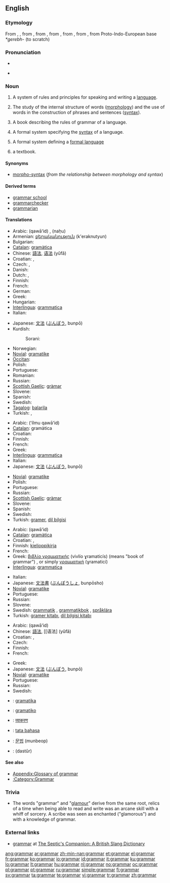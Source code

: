 ==English==

===Etymology===
From {{etyl|enm|en}} {{term|gramarye||lang=enm}}, {{term|gramery||lang=enm}}, from {{etyl|fro|en}} {{term|gramaire||lang=fro|classical learning}}, from {{etyl|la|en}} {{term|grammatica||lang=la}}, from {{etyl|grc|en}} {{term|γραμματική||lang=grc|tr=grammatike|skilled in writing}}, from {{term|γράμμα||lang=grc|tr=gramma|line of writing}}, from {{term|γράφω||lang=grc|write}}, from Proto-Indo-European base ''*gerebh-'' (to scratch)

===Pronunciation===
* {{audio|en-us-grammar.ogg|Audio (US)}}

* {{rhymes|æmə(r)}}

{{wikipedia}}

===Noun===
{{en-noun|s|-}}

# A system of rules and principles for speaking and writing a [[language]].
# {{uncountable|linguistics}} The study of the internal structure of words ([[morphology]]) and the use of words in the construction of phrases and sentences ([[syntax]]).
# A book describing the rules of grammar of a language.
# {{comptheory}} A formal system specifying the [[syntax]] of a language.
# {{comptheory}} A formal system defining a [[formal language]]
# {{UK|archaic}} a textbook.

====Synonyms====
* {{i-c|in linguistics}} [[morpho-syntax]] (''from the relationship between morphology and syntax'')

====Derived terms====
* [[grammar school]]
* [[grammarchecker]]
* [[grammarian]]

====Translations====
{{trans-top|rules for speaking and writing a language}}
* Arabic: {{Arab|[[قواعد]]}} (qawāʻid) {{p}}, {{Arab|[[نحو]]}} (naḥu) {{m}}
* Armenian: [[քերականություն]] (k'eraknutyun)
* Bulgarian: {{t+|bg|граматика|f|sc=Cyrl}}
* [[Catalan]]: [[gramàtica]] {{f}}
* Chinese: [[語法]], [[语法]] (yǔfǎ)
* Croatian: {{t-|hr|gramatika|f|alt=gramàtika}}, {{t-|hr|slovnica|f|alt=slóvnica}}
* Czech: {{t-|cs|mluvnice|f}}, {{t-|cs|gramatika|f}}
* Danish: {{t-|da|grammatik}}
* Dutch: {{t+|nl|spraakkunst|f}}, {{t+|nl|grammatica|f}}
* Finnish: {{t+|fi|kielioppi}}
* French: {{t+|fr|grammaire|f}}
* German: {{t+|de|Grammatik|f}}
* Greek: {{t+|el|γραμματική|f|tr=ɣramatikí|sc=Grek}}
* Hungarian: {{t+|hu|nyelvtan}}
* [[Interlingua]]: [[grammatica]]
* Italian: {{t+|it|grammatica|f}}
{{trans-mid}}
* Japanese: [[文法]] ([[ぶんぽう]], bunpō)
* Kurdish:
*: Sorani: {{t|ku|ڕێزمان|tr=RaezmAn|sc=KUchar}}
* Norwegian: {{t+|no|grammatikk}}
* [[Novial]]: [[gramatike]]
* [[Occitan]]: {{t-|oc|gramatica|f|xs=Occitan}}
* Polish: {{t+|pl|gramatyka|f}}
* Portuguese: {{t+|pt|gramática|f}}
* Romanian: {{t-|ro|gramatică|f}}
* Russian: {{t+|ru|грамматика|f|tr=grammátika|sc=Cyrl}}
* [[Scottish Gaelic]]: [[gràmar]] {{m}}
* Slovene: {{t+|sl|slovnica}}
* Spanish: {{t+|es|gramática|f}}
* Swedish: {{t+|sv|grammatik|c}}
* [[Tagalog]]: [[balarila]]
* Turkish: {{t+|tr|gramer}}, {{t+|tr|dil bilgisi}}
{{trans-bottom}}

{{trans-top|study of internal structure and use of words}}
* Arabic: {{Arab|[[علم]] [[قواعد]]}} (ʻílmu qawāʻid) {{m}}
* [[Catalan]]: gramàtica
* Croatian: {{t-|hr|gramatika|f|alt=gramàtika}}
* Finnish: {{t+|fi|kielioppi}}
* French: {{t+|fr|grammaire|f}}
* Greek: {{t+|el|γραμματική|f|tr=ɣramaticí|sc=Grek}}
* [[Interlingua]]: [[grammatica]]
* Italian: {{t+|it|grammatica|f}}
* Japanese: [[文法]] ([[ぶんぽう]], bunpō)
{{trans-mid}}
* [[Novial]]: [[gramatike]]
* Polish: {{t+|pl|gramatyka|f}}
* Portuguese: {{t+|pt|gramática|f}}
* Russian: {{t+|ru|грамматика|f|tr=grammátika|sc=Cyrl}}
* [[Scottish Gaelic]]: [[gràmar]] {{m}}
* Slovene: {{t+|sl|slovnica}}
* Spanish: {{t+|es|gramática|f}}
* Swedish: {{t+|sv|grammatik|c}}
* Turkish: [[gramer]], [[dil bilgisi]]
{{trans-bottom}}

{{trans-top|book describing grammar}}
* Arabic: {{Arab|[[قواعد]]}} (qawāʻid) {{p}}
* [[Catalan]]: [[gramàtica]]
* Croatian: {{t-|hr|gramatika|f|alt=gramàtika}}, {{t-|hr|slovnica|f|alt=slóvnica}}
* Finnish: [[kielioppikirja]]
* French: {{t+|fr|grammaire|f}}
* Greek: [[βιβλίο γραμματικής]] (vivlío ɣramaticís) (means "book of grammar") {{n}}, or simply [[γραμματική]] (ɣramaticí) {{f}}
* [[Interlingua]]: [[grammatica]]
{{trans-mid}}
* Italian: {{t+|it|grammatica|f}}
* Japanese: [[文法書]] ([[ぶんぽうしょ]], bunpōsho)
* [[Novial]]: [[gramatike]]
* Portuguese: {{t+|pt|gramática|f}}
* Russian: {{t+|ru|грамматика|f|tr=grammátika|sc=Cyrl}}
* Slovene: {{t+|sl|slovnica}}
* Swedish: [[grammatik]] {{c}}, [[grammatikbok]] {{c}}, [[språklära]] {{c}}
* Turkish: [[gramer kitabı]], [[dil bilgisi kitabı]]
{{trans-bottom}}

{{trans-top|in computing: formal system specifying the syntax of a language}}
* Arabic: {{Arab|[[قواعد]]}} (qawāʻid) {{p}}
* Chinese: [[語法]], [[语法] (yǔfǎ)
* Croatian: {{t-|hr|gramatika|f|alt=gramàtika}},
* Czech: {{t-|cs|gramatika|f}}
* Finnish: {{t+|fi|kielioppi}}
* French: {{t+|fr|grammaire|f}}
{{trans-mid}}
* Greek: {{t+|el|γραμματική|f|tr=ɣramaticí|sc=Grek}}
* Japanese: [[文法]] ([[ぶんぽう]], bunpō)
* [[Novial]]: [[gramatike]]
* Portuguese: {{t+|pt|gramática|f}}
* Russian: {{t+|ru|грамматика|f|tr=grammátika|sc=Cyrl}}
* Swedish: {{t+|sv|grammatik|c}}
{{trans-bottom}}

<!--Remove this section once all of the translations below have been moved into the tables above.-->
{{checktrans-top}}
* {{ttbc|Basque}}: [[gramatika]]
* {{ttbc|Esperanto}}: [[gramatiko]]
* {{ttbc|Hindi}}: [[व्याकरण]]
* {{ttbc|Indonesian}}: [[tata bahasa]]
* {{ttbc|Korean}}: [[문법]] (munbeop)
* {{ttbc|Persian}}: {{fa-Arab|[[دستور]]}} (dastûr)
{{trans-bottom}}

====See also====
* [[Appendix:Glossary of grammar]]
* [[:Category:Grammar]]

===Trivia===
* The words "grammar" and "[[glamour]]" derive from the same root, relics of a time when being able to read and write was an arcane skill with a whiff of sorcery. A scribe was seen as enchanted ("glamorous") and with a knowledge of grammar.

===External links===
* [http://septicscompanion.com/dictionary/g.html#grammar grammar] at [http://septicscompanion.com The Septic's Companion: A British Slang Dictionary]

[[ang:grammar]]
[[ar:grammar]]
[[zh-min-nan:grammar]]
[[et:grammar]]
[[el:grammar]]
[[fr:grammar]]
[[ko:grammar]]
[[io:grammar]]
[[id:grammar]]
[[it:grammar]]
[[ku:grammar]]
[[lo:grammar]]
[[lt:grammar]]
[[hu:grammar]]
[[nl:grammar]]
[[no:grammar]]
[[oc:grammar]]
[[pl:grammar]]
[[pt:grammar]]
[[ru:grammar]]
[[simple:grammar]]
[[fi:grammar]]
[[sv:grammar]]
[[ta:grammar]]
[[te:grammar]]
[[vi:grammar]]
[[tr:grammar]]
[[zh:grammar]]